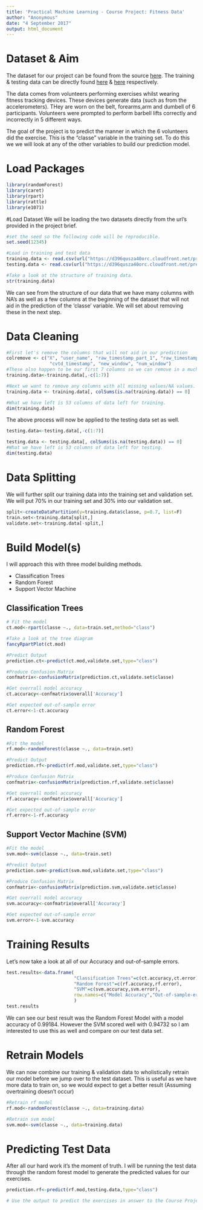 ```yaml
---
title: 'Practical Machine Learning - Course Project: Fitness Data'
author: "Anonymous"
date: "4 September 2017"
output: html_document
---
```


# Dataset & Aim 
The dataset for our project can be found from the source [here](http://groupware.les.inf.puc-rio.br/har).
The training & testing data can be directly found [here](https://d396qusza40orc.cloudfront.net/predmachlearn/pml-training.csv) & [here](https://d396qusza40orc.cloudfront.net/predmachlearn/pml-testing.csv) respectively.

The data comes from volunteers performing exercises whilst wearing fitness tracking devices. These devices generate data (such as from the accelerometers). THey are worn on the belt, forearms,arm and dumbell of 6 participants. Volunteers were prompted to perform barbell lifts correctly and incorrectly in 5 different ways.

The goal of the project is to predict the manner in which the 6 volunteers did the exercise. This is the "classe" variable in the training set. To do this we we will look at any of the other variables to build our prediction model.

# Load Packages
```r
library(randomForest)
library(caret)
library(rpart)
library(rattle)
library(e1071)
```

#Load Dataset
We will be loading the two datasets directly from the url's provided in the project brief.
```r
#set the seed so the following code will be reproducible.
set.seed(12345)

#Load in training and test data
training.data <- read.csv(url("https://d396qusza40orc.cloudfront.net/predmachlearn/pml-training.csv"),na.strings = c("NA", ""))
testing.data <- read.csv(url("https://d396qusza40orc.cloudfront.net/predmachlearn/pml-testing.csv"),na.strings = c("NA", ""))

#Take a look at the structure of training data.
str(training.data)
```
We can see from the structure of our data that we have many columns with NA's as well as a few columns at the beginning of the dataset that will not aid in the prediction of the 'classe' variable. We will set about removing these in the next step.

# Data Cleaning
```r
#First let's remove the columns that will not aid in our prediction
colremove <- c("X", "user_name", "raw_timestamp_part_1", "raw_timestamp_part_2", 
                "cvtd_timestamp", "new_window", "num_window")
#These also happen to be our first 7 columns so we can remove in a much easier way
training.data<-training.data[,-c(1:7)]

#Next we want to remove any columns with all missing values/NA values.
training.data <- training.data[, colSums(is.na(training.data)) == 0]

#What we have left is 53 columns of data left for training.
dim(training.data)
```

The above process will now be applied to the testing data set as well.
```r
testing.data<-testing.data[,-c(1:7)]

testing.data <- testing.data[, colSums(is.na(testing.data)) == 0]
#What we have left is 53 columns of data left for testing.
dim(testing.data)
```


# Data Splitting
We will further split our training data into the training set and validation set. We will put 70% in our training set and 30% into our validation set.
```r
split<-createDataPartition(y=training.data$classe, p=0.7, list=F)
train.set<-training.data[split,]
validate.set<-training.data[-split,]
```

# Build Model(s)
I will approach this with three model building methods.

* Classification Trees
* Random Forest
* Support Vector Machine


## Classification Trees
```r
# Fit the model
ct.mod<-rpart(classe ~., data=train.set,method="class")

#Take a look at the tree diagram
fancyRpartPlot(ct.mod)

#Predict Output
prediction.ct<-predict(ct.mod,validate.set,type="class")

#Produce Confusion Matrix
confmatrix<-confusionMatrix(prediction.ct,validate.set$classe)

#Get overrall model accuracy
ct.accuracy<-confmatrix$overall['Accuracy']

#Get expected out-of-sample error
ct.error<-1-ct.accuracy
```


## Random Forest
```r
#Fit the model
rf.mod<-randomForest(classe ~., data=train.set)

#Predict Output
prediction.rf<-predict(rf.mod,validate.set,type="class")

#Produce Confusion Matrix
confmatrix<-confusionMatrix(prediction.rf,validate.set$classe)

#Get overrall model accuracy
rf.accuracy<-confmatrix$overall['Accuracy']

#Get expected out-of-sample error
rf.error<-1-rf.accuracy
``` 

## Support Vector Machine (SVM)
```r

#Fit the model
svm.mod<-svm(classe ~., data=train.set)

#Predict Output
prediction.svm<-predict(svm.mod,validate.set,type="class")

#Produce Confusion Matrix
confmatrix<-confusionMatrix(prediction.svm,validate.set$classe)

#Get overrall model accuracy
svm.accuracy<-confmatrix$overall['Accuracy']

#Get expected out-of-sample error
svm.error<-1-svm.accuracy
```

# Training Results
Let's now take a look at all of our Accuracy and out-of-sample errors.
```r
test.results<-data.frame(
                         "Classification Trees"=c(ct.accuracy,ct.error),
                         "Random Forest"=c(rf.accuracy,rf.error),
                         "SVM"=c(svm.accuracy,svm.error),
                         row.names=c("Model Accuracy","Out-of-sample-error")
                         )
test.results
```

We can see our best result was the Random Forest Model with a model accuracy of 0.99184.
However the SVM scored well with 0.94732 so I am interested to use this as well and compare on our test data set.

# Retrain Models
We can now combine our training & validation data to wholistically retrain our model before we jump over to the test dataset. This is useful as we have more data to train on, so we would expect to get a better result (Assuming overtraining doesn't occur)
```r
#Retrain rf model
rf.mod<-randomForest(classe ~., data=training.data)

#Retrain svm model
svm.mod<-svm(classe ~., data=training.data)

```

# Predicting Test Data
After all our hard work it's the moment of truth. I will be running the test data through the random forest model to generate the predicted values for our exercises.
```r
prediction.rf<-predict(rf.mod,testing.data,type="class")

# Use the output to predict the exercises in answer to the Course Project Quiz.
```
